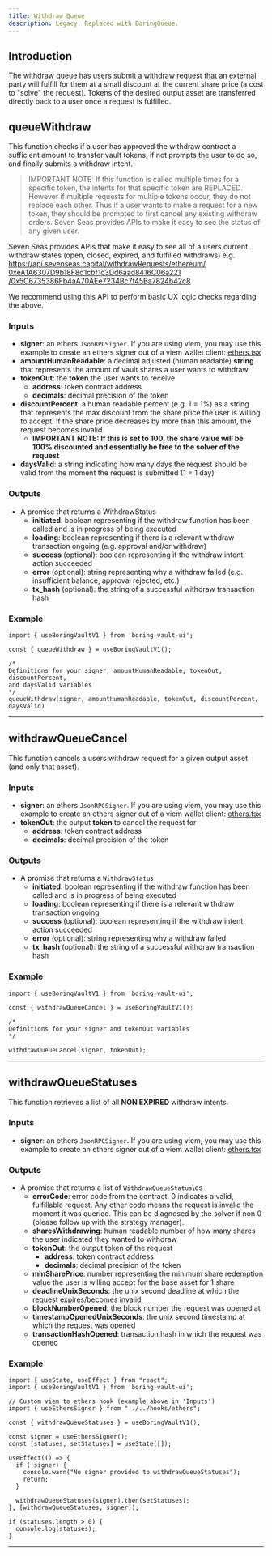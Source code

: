 ```yaml
---
title: Withdraw Queue
description: Legacy. Replaced with BoringQueue.
---
```


## Introduction

The withdraw queue has users submit a withdraw request that an external party will fulfill for them at a small discount at the current share price (a cost to "solve" the request). Tokens of the desired output asset are transferred directly back to a user once a request is fulfilled.

## queueWithdraw

This function checks if a user has approved the withdraw contract a sufficient amount to transfer vault tokens, if not prompts the user to do so, and finally submits a withdraw intent.

> IMPORTANT NOTE: If this function is called multiple times for a specific token, the intents for that specific token are REPLACED. However if multiple requests for multiple tokens occur, they do not replace each other. Thus if a user wants to make a request for a new token, they should be prompted to first cancel any existing withdraw orders. Seven Seas provides APIs to make it easy to see the status of any given user.

Seven Seas provides APIs that make it easy to see all of a users current withdraw states (open, closed, expired, and fulfilled withdraws)  e.g.
[https://api.sevenseas.capital/withdrawRequests/ethereum/
0xeA1A6307D9b18F8d1cbf1c3Dd6aad8416C06a221
/0x5C6735386Fb4aA70AEe7234Bc7f45Ba7824b42c8](https://api.sevenseas.capital/withdrawRequests/ethereum/0xeA1A6307D9b18F8d1cbf1c3Dd6aad8416C06a221/0x5C6735386Fb4aA70AEe7234Bc7f45Ba7824b42c8)

We recommend using this API to perform basic UX logic checks regarding the above.

### Inputs

- **signer**: an ethers `JsonRPCSigner`. If you are using viem, you may use this example to create an ethers signer out of a viem wallet client: [ethers.tsx](https://github.com/Se7en-Seas/boring-vault-ui/blob/main/src/hooks/ethers.tsx)
- **amountHumanReadable**: a decimal adjusted (human readable) **string** that represents the amount of vault shares a user wants to withdraw
- **tokenOut**: the **token** the user wants to receive
    - **address**: token contract address
    - **decimals**: decimal precision of the token
- **discountPercent**: a human readable percent (e.g. 1 = 1%) as a string that represents the max discount from the share price the user is willing to accept. If the share price decreases by more than this amount, the request becomes invalid.
    - **IMPORTANT NOTE:  If this is set to 100, the share value will be 100% discounted and essentially be free to the solver of the request**
- **daysValid**: a string indicating how many days the request should be valid from the moment the request is submitted (1 = 1 day)

### Outputs

- A promise that returns a WithdrawStatus
    - **initiated**: boolean representing if the withdraw function has been called and is in progress of being executed
    - **loading**: boolean representing if there is a relevant withdraw transaction ongoing (e.g. approval and/or withdraw)
    - **success** (optional): boolean representing if the withdraw intent action succeeded
    - **error** (optional): string representing why a withdraw failed (e.g. insufficient balance, approval rejected, etc.)
    - **tx_hash** (optional): the string of a successful withdraw transaction hash

### Example

```tsx
import { useBoringVaultV1 } from 'boring-vault-ui';

const { queueWithdraw } = useBoringVaultV1();

/*
Definitions for your signer, amountHumanReadable, tokenOut, discountPercent,
and daysValid variables
*/
queueWithdraw(signer, amountHumanReadable, tokenOut, discountPercent, daysValid)
```

---

## withdrawQueueCancel

This function cancels a users withdraw request for a given output asset (and only that asset).

### Inputs

- **signer**: an ethers `JsonRPCSigner`. If you are using viem, you may use this example to create an ethers signer out of a viem wallet client: [ethers.tsx](https://github.com/Se7en-Seas/boring-vault-ui/blob/main/src/hooks/ethers.tsx)
- **tokenOut**: the output **token** to cancel the request for
    - **address**: token contract address
    - **decimals**: decimal precision of the token

### Outputs

- A promise that returns a `WithdrawStatus`
    - **initiated**: boolean representing if the withdraw function has been called and is in progress of being executed
    - **loading**: boolean representing if there is a relevant withdraw transaction ongoing
    - **success** (optional): boolean representing if the withdraw intent action succeeded
    - **error** (optional): string representing why a withdraw failed
    - **tx_hash** (optional): the string of a successful withdraw transaction hash

### Example

```tsx
import { useBoringVaultV1 } from 'boring-vault-ui';

const { withdrawQueueCancel } = useBoringVaultV1();

/*
Definitions for your signer and tokenOut variables
*/

withdrawQueueCancel(signer, tokenOut);
```

---

## withdrawQueueStatuses

This function retrieves a list of all **NON EXPIRED** withdraw intents.

### Inputs

- **signer**: an ethers `JsonRPCSigner`. If you are using viem, you may use this example to create an ethers signer out of a viem wallet client: [ethers.tsx](https://github.com/Se7en-Seas/boring-vault-ui/blob/main/src/hooks/ethers.tsx)

### Outputs

- A promise that returns a list of `WithdrawQueueStatus`\es
    - **errorCode**: error code from the contract. 0 indicates a valid, fulfillable request. Any other code means the request is invalid the moment it was queried. This can be diagnosed by the solver if non 0 (please follow up with the strategy manager).
    - **sharesWithdrawing**: human readable number of how many shares the user indicated they wanted to withdraw
    - **tokenOut:** the output token of the request
        - **address**: token contract address
        - **decimals**: decimal precision of the token
    - **minSharePrice**: number representing the minimum share redemption value the user is willing accept for the base asset for 1 share
    - **deadlineUnixSeconds**: the unix second deadline at which the request expires/becomes invalid
    - **blockNumberOpened**: the block number the request was opened at
    - **timestampOpenedUnixSeconds**: the unix second timestamp at which the request was opened
    - **transactionHashOpened**: transaction hash in which the request was opened

### Example

```tsx
import { useState, useEffect } from "react";
import { useBoringVaultV1 } from 'boring-vault-ui';

// Custom viem to ethers hook (example above in 'Inputs')
import { useEthersSigner } from "../../hooks/ethers";

const { withdrawQueueStatuses } = useBoringVaultV1();

const signer = useEthersSigner();
const [statuses, setStatuses] = useState([]);

useEffect(() => {
  if (!signer) {
    console.warn("No signer provided to withdrawQueueStatuses");
    return;
  }

  withdrawQueueStatuses(signer).then(setStatuses);
}, [withdrawQueueStatuses, signer]);

if (statuses.length > 0) {
  console.log(statuses);
}
```

---
